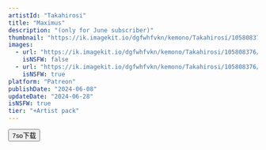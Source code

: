 ```yaml
---
artistId: "Takahirosi"
title: "Maximus"
description: "(only for June subscriber)"
thumbnail: "https://ik.imagekit.io/dgfwhfvkn/kemono/Takahirosi/105808376/p25_1_ori_1_TD0R2IqDc.avif?updatedAt=1737167484569"
images:
  - url: "https://ik.imagekit.io/dgfwhfvkn/kemono/Takahirosi/105808376/p25_1_ori_1_TD0R2IqDc.avif?updatedAt=1737167484569"
    isNSFW: false
  - url: "https://ik.imagekit.io/dgfwhfvkn/kemono/Takahirosi/105808376/p25_1_ori_6_mOBAyP_Ab.avif?updatedAt=1737167484261"
    isNSFW: true
platform: "Patreon"
publishDate: "2024-06-08"
updateDate: "2024-06-28"
isNSFW: true
tier: "+Artist pack"
---
```



<Button
      isExternal
      isBlock
      variant="flat"
      color="foreground"
      as={Link}
      href="https://pan.7so.top/f/RllDI5/_1_MAXIMUS.7z"
    >
      7so下载
    </Button>